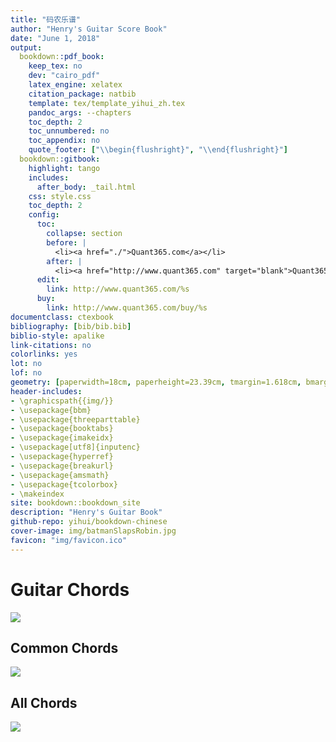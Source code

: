 ```yaml
---
title: "码农乐谱"
author: "Henry's Guitar Score Book"
date: "June 1, 2018"
output:
  bookdown::pdf_book:
    keep_tex: no
    dev: "cairo_pdf"
    latex_engine: xelatex
    citation_package: natbib
    template: tex/template_yihui_zh.tex
    pandoc_args: --chapters
    toc_depth: 2
    toc_unnumbered: no
    toc_appendix: no
    quote_footer: ["\\begin{flushright}", "\\end{flushright}"]
  bookdown::gitbook:
    highlight: tango
    includes:
      after_body: _tail.html
    css: style.css
    toc_depth: 2
    config:
      toc:
        collapse: section
        before: |
          <li><a href="./">Quant365.com</a></li>
        after: |
          <li><a href="http://www.quant365.com" target="blank">Quant365</a></li>
      edit:
        link: http://www.quant365.com/%s
      buy:
        link: http://www.quant365.com/buy/%s
documentclass: ctexbook
bibliography: [bib/bib.bib]
biblio-style: apalike
link-citations: no
colorlinks: yes
lot: no
lof: no
geometry: [paperwidth=18cm, paperheight=23.39cm, tmargin=1.618cm, bmargin=1.618cm, lmargin=1.024cm, rmargin=1.024cm]
header-includes:
- \graphicspath{{img/}}
- \usepackage{bbm}
- \usepackage{threeparttable}
- \usepackage{booktabs}
- \usepackage{imakeidx}
- \usepackage[utf8]{inputenc}
- \usepackage{hyperref}
- \usepackage{breakurl}
- \usepackage{amsmath}
- \usepackage{tcolorbox}
- \makeindex
site: bookdown::bookdown_site
description: "Henry's Guitar Book"
github-repo: yihui/bookdown-chinese
cover-image: img/batmanSlapsRobin.jpg
favicon: "img/favicon.ico"
---
```



# Guitar Chords

![](img/rock.png)

## Common Chords

![](img/chord.jpg)

## All Chords

![](img/guitar-chord-chart.png)


